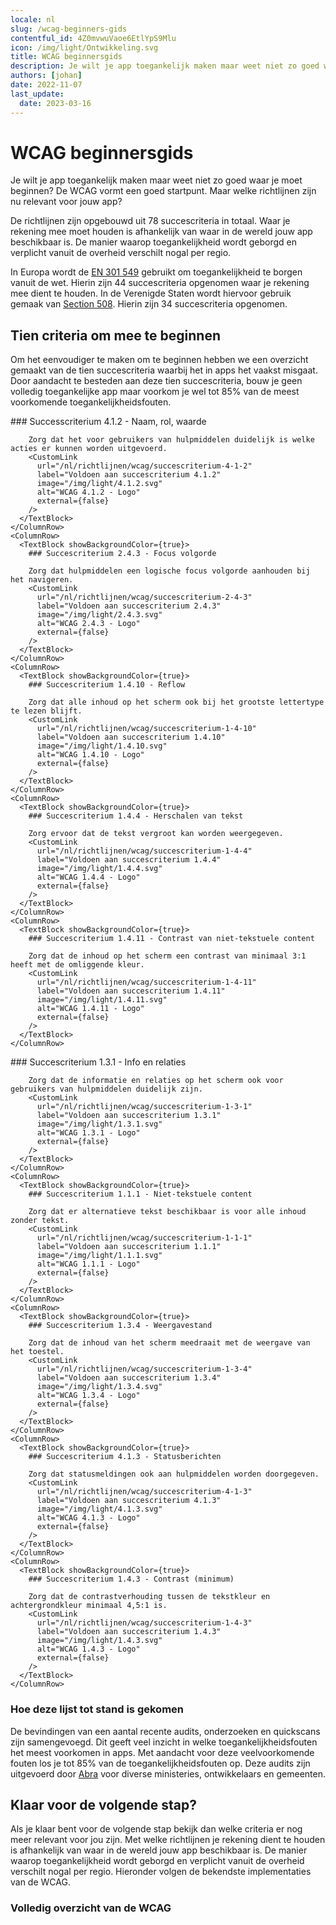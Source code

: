 ```yaml
---
locale: nl
slug: /wcag-beginners-gids
contentful_id: 4Z0mvwuVaoe6EtlYpS9Mlu
icon: /img/light/Ontwikkeling.svg
title: WCAG beginnersgids
description: Je wilt je app toegankelijk maken maar weet niet zo goed waar je moet beginnen? De WCAG vormt een goed startpunt. Maar welke richtlijnen zijn nu relevant voor jouw app? Dit is een overzicht van de tien succescriteria waarbij het in apps het vaakst misgaat.
authors: [johan]
date: 2022-11-07
last_update:
  date: 2023-03-16
---
```


# WCAG beginnersgids

Je wilt je app toegankelijk maken maar weet niet zo goed waar je moet beginnen? De WCAG vormt een goed startpunt. Maar welke richtlijnen zijn nu relevant voor jouw app?

De richtlijnen zijn opgebouwd uit 78 succescriteria in totaal. Waar je rekening mee moet houden is afhankelijk van waar in de wereld jouw app beschikbaar is. De manier waarop toegankelijkheid wordt geborgd en verplicht vanuit de overheid verschilt nogal per regio.

In Europa wordt de [EN 301 549](/nl/richtlijnen/en-301-549) gebruikt om toegankelijkheid te borgen vanuit de wet. Hierin zijn 44 succescriteria opgenomen waar je rekening mee dient te houden. In de Verenigde Staten wordt hiervoor gebruik gemaak van [Section 508](/nl/richtlijnen/section-508). Hierin zijn 34 succescriteria opgenomen.

## Tien criteria om mee te beginnen

Om het eenvoudiger te maken om te beginnen hebben we een overzicht gemaakt van de tien succescriteria waarbij het in apps het vaakst misgaat.  Door aandacht te besteden aan deze tien succescriteria, bouw je geen volledig toegankelijke app maar voorkom je wel tot 85% van de meest voorkomende toegankelijkheidsfouten.

<TwoColumnBlock>
  <LeftColumn>
    <ColumnRow>
      <TextBlock showBackgroundColor={true}>
        ### Successcriterium 4.1.2 - Naam, rol, waarde
        
        Zorg dat het voor gebruikers van hulpmiddelen duidelijk is welke acties er kunnen worden uitgevoerd.
        <CustomLink
          url="/nl/richtlijnen/wcag/succescriterium-4-1-2"
          label="Voldoen aan succescriterium 4.1.2"
          image="/img/light/4.1.2.svg"
          alt="WCAG 4.1.2 - Logo"
          external={false}
        />
      </TextBlock>
    </ColumnRow>
    <ColumnRow>
      <TextBlock showBackgroundColor={true}>
        ### Succescriterium 2.4.3 - Focus volgorde
        
        Zorg dat hulpmiddelen een logische focus volgorde aanhouden bij het navigeren.
        <CustomLink
          url="/nl/richtlijnen/wcag/succescriterium-2-4-3"
          label="Voldoen aan succescriterium 2.4.3"
          image="/img/light/2.4.3.svg"
          alt="WCAG 2.4.3 - Logo"
          external={false}
        />
      </TextBlock>
    </ColumnRow>
    <ColumnRow>
      <TextBlock showBackgroundColor={true}>
        ### Succescriterium 1.4.10 - Reflow
        
        Zorg dat alle inhoud op het scherm ook bij het grootste lettertype te lezen blijft.
        <CustomLink
          url="/nl/richtlijnen/wcag/succescriterium-1-4-10"
          label="Voldoen aan succescriterium 1.4.10"
          image="/img/light/1.4.10.svg"
          alt="WCAG 1.4.10 - Logo"
          external={false}
        />
      </TextBlock>
    </ColumnRow>
    <ColumnRow>
      <TextBlock showBackgroundColor={true}>
        ### Succescriterium 1.4.4 - Herschalen van tekst
        
        Zorg ervoor dat de tekst vergroot kan worden weergegeven.
        <CustomLink
          url="/nl/richtlijnen/wcag/succescriterium-1-4-4"
          label="Voldoen aan succescriterium 1.4.4"
          image="/img/light/1.4.4.svg"
          alt="WCAG 1.4.4 - Logo"
          external={false}
        />
      </TextBlock>
    </ColumnRow>
    <ColumnRow>
      <TextBlock showBackgroundColor={true}>
        ### Succescriterium 1.4.11 - Contrast van niet-tekstuele content
        
        Zorg dat de inhoud op het scherm een contrast van minimaal 3:1 heeft met de omliggende kleur.
        <CustomLink
          url="/nl/richtlijnen/wcag/succescriterium-1-4-11"
          label="Voldoen aan succescriterium 1.4.11"
          image="/img/light/1.4.11.svg"
          alt="WCAG 1.4.11 - Logo"
          external={false}
        />
      </TextBlock>
    </ColumnRow>
  </LeftColumn>
  <RightColumn>
    <ColumnRow>
      <TextBlock showBackgroundColor={true}>
        ### Succescriterium 1.3.1 - Info en relaties
        
        Zorg dat de informatie en relaties op het scherm ook voor gebruikers van hulpmiddelen duidelijk zijn.
        <CustomLink
          url="/nl/richtlijnen/wcag/succescriterium-1-3-1"
          label="Voldoen aan succescriterium 1.3.1"
          image="/img/light/1.3.1.svg"
          alt="WCAG 1.3.1 - Logo"
          external={false}
        />
      </TextBlock>
    </ColumnRow>
    <ColumnRow>
      <TextBlock showBackgroundColor={true}>
        ### Succescriterium 1.1.1 - Niet-tekstuele content
        
        Zorg dat er alternatieve tekst beschikbaar is voor alle inhoud zonder tekst.
        <CustomLink
          url="/nl/richtlijnen/wcag/succescriterium-1-1-1"
          label="Voldoen aan succescriterium 1.1.1"
          image="/img/light/1.1.1.svg"
          alt="WCAG 1.1.1 - Logo"
          external={false}
        />
      </TextBlock>
    </ColumnRow>
    <ColumnRow>
      <TextBlock showBackgroundColor={true}>
        ### Succescriterium 1.3.4 - Weergavestand
        
        Zorg dat de inhoud van het scherm meedraait met de weergave van het toestel.
        <CustomLink
          url="/nl/richtlijnen/wcag/succescriterium-1-3-4"
          label="Voldoen aan succescriterium 1.3.4"
          image="/img/light/1.3.4.svg"
          alt="WCAG 1.3.4 - Logo"
          external={false}
        />
      </TextBlock>
    </ColumnRow>
    <ColumnRow>
      <TextBlock showBackgroundColor={true}>
        ### Succescriterium 4.1.3 - Statusberichten
        
        Zorg dat statusmeldingen ook aan hulpmiddelen worden doorgegeven.
        <CustomLink
          url="/nl/richtlijnen/wcag/succescriterium-4-1-3"
          label="Voldoen aan succescriterium 4.1.3"
          image="/img/light/4.1.3.svg"
          alt="WCAG 4.1.3 - Logo"
          external={false}
        />
      </TextBlock>
    </ColumnRow>
    <ColumnRow>
      <TextBlock showBackgroundColor={true}>
        ### Succescriterium 1.4.3 - Contrast (minimum)
        
        Zorg dat de contrastverhouding tussen de tekstkleur en achtergrondkleur minimaal 4,5:1 is.
        <CustomLink
          url="/nl/richtlijnen/wcag/succescriterium-1-4-3"
          label="Voldoen aan succescriterium 1.4.3"
          image="/img/light/1.4.3.svg"
          alt="WCAG 1.4.3 - Logo"
          external={false}
        />
      </TextBlock>
    </ColumnRow>
  </RightColumn>
</TwoColumnBlock>

### Hoe deze lijst tot stand is gekomen

De bevindingen van een aantal recente audits, onderzoeken en quickscans zijn samengevoegd. Dit geeft veel inzicht in welke toegankelijkheidsfouten het meest voorkomen in apps. Met aandacht voor deze veelvoorkomende fouten los je tot 85% van de toegankelijkheidsfouten op. Deze audits zijn uitgevoerd door [Abra](/nl/partners/abra) voor diverse ministeries, ontwikkelaars en gemeenten.

## Klaar voor de volgende stap?

Als je klaar bent voor de volgende stap bekijk dan welke criteria er nog meer relevant voor jou zijn. Met welke richtlijnen je rekening dient te houden is afhankelijk van waar in de wereld jouw app beschikbaar is. De manier waarop toegankelijkheid wordt geborgd en verplicht vanuit de overheid verschilt nogal per regio. Hieronder volgen de bekendste implementaties van de WCAG.

<LinkList title="List of international standards" isHighlighted={true}>
  <LinkListItem
    url="/nl/richtlijnen/en-301-549"
    title="EN 301 549 overzicht"
    label="EN 301 549"
    description="EN 301 549 is de Europese norm die eisen beschrijft waaraan apps moeten voldoen om toegankelijk te zijn."
    image="/img/light/eu-flag.svg"
    alt="De vlag van de Europese Unie"
  />
  <LinkListItem
    url="/nl/richtlijnen/section-508"
    title="Section 508 overzicht"
    label="Section 508"
    description="Sectie 508 vereist dat federale agentschappen van de Verenigde Staten hun apps voor iedereen toegankelijk maken."
    image="/img/light/us-flag.svg"
    alt="De vlag van de Verenigde Staten van Amerika"
  />
</LinkList>

### Volledig overzicht van de WCAG

<LinkList title="List of guidelines" isHighlighted={true}>
  <LinkListItem
    url="/nl/richtlijnen/wcag"
    title="WCAG overzicht"
    label="Web Content Accessibility Guidelines (WCAG)"
    description="De Web Content Accessibility Guidelines (WCAG) bevatten een groot aantal aanbevelingen om apps toegankelijker te maken. "
    image="/img/light/w3c.svg"
    alt="W3C logo (light)"
  />
  <LinkListItem
    url="/nl/richtlijnen/appt-em"
    title="Appt Evaluatiemethode (Appt-EM)"
    label="Appt Evaluatiemethode (Appt-EM)"
    description="De Appt Evaluatiemethode (Appt-EM) kan gebruikt worden om de toegankelijkheid van apps op een uniforme en reproduceerbare manier vast te stellen."
    image="/img/light/Diensten.svg"
    alt="Diensten"
  />
</LinkList>
